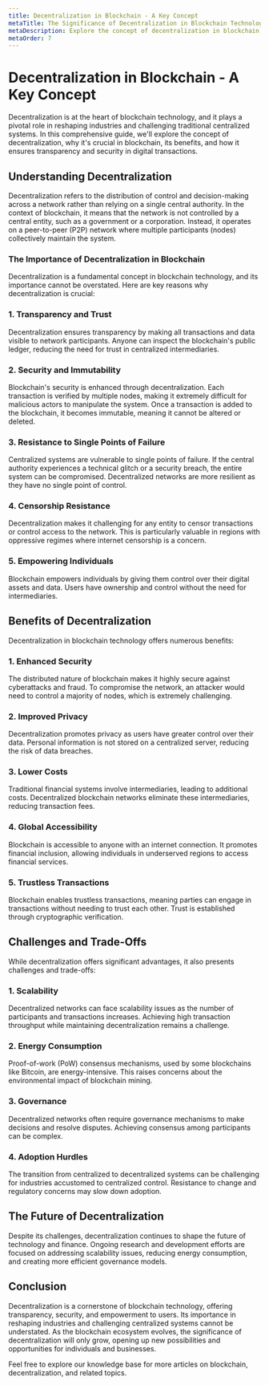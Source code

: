 ```yaml
---
title: Decentralization in Blockchain - A Key Concept
metaTitle: The Significance of Decentralization in Blockchain Technology
metaDescription: Explore the concept of decentralization in blockchain, its importance, benefits, and how it ensures transparency and security in digital transactions.
metaOrder: 7
---
```


# Decentralization in Blockchain - A Key Concept

Decentralization is at the heart of blockchain technology, and it plays a pivotal role in reshaping industries and challenging traditional centralized systems. In this comprehensive guide, we'll explore the concept of decentralization, why it's crucial in blockchain, its benefits, and how it ensures transparency and security in digital transactions.

## Understanding Decentralization

Decentralization refers to the distribution of control and decision-making across a network rather than relying on a single central authority. In the context of blockchain, it means that the network is not controlled by a central entity, such as a government or a corporation. Instead, it operates on a peer-to-peer (P2P) network where multiple participants (nodes) collectively maintain the system.

### The Importance of Decentralization in Blockchain

Decentralization is a fundamental concept in blockchain technology, and its importance cannot be overstated. Here are key reasons why decentralization is crucial:

### 1. Transparency and Trust

Decentralization ensures transparency by making all transactions and data visible to network participants. Anyone can inspect the blockchain's public ledger, reducing the need for trust in centralized intermediaries.

### 2. Security and Immutability

Blockchain's security is enhanced through decentralization. Each transaction is verified by multiple nodes, making it extremely difficult for malicious actors to manipulate the system. Once a transaction is added to the blockchain, it becomes immutable, meaning it cannot be altered or deleted.

### 3. Resistance to Single Points of Failure

Centralized systems are vulnerable to single points of failure. If the central authority experiences a technical glitch or a security breach, the entire system can be compromised. Decentralized networks are more resilient as they have no single point of control.

### 4. Censorship Resistance

Decentralization makes it challenging for any entity to censor transactions or control access to the network. This is particularly valuable in regions with oppressive regimes where internet censorship is a concern.

### 5. Empowering Individuals

Blockchain empowers individuals by giving them control over their digital assets and data. Users have ownership and control without the need for intermediaries.

## Benefits of Decentralization

Decentralization in blockchain technology offers numerous benefits:

### 1. Enhanced Security

The distributed nature of blockchain makes it highly secure against cyberattacks and fraud. To compromise the network, an attacker would need to control a majority of nodes, which is extremely challenging.

### 2. Improved Privacy

Decentralization promotes privacy as users have greater control over their data. Personal information is not stored on a centralized server, reducing the risk of data breaches.

### 3. Lower Costs

Traditional financial systems involve intermediaries, leading to additional costs. Decentralized blockchain networks eliminate these intermediaries, reducing transaction fees.

### 4. Global Accessibility

Blockchain is accessible to anyone with an internet connection. It promotes financial inclusion, allowing individuals in underserved regions to access financial services.

### 5. Trustless Transactions

Blockchain enables trustless transactions, meaning parties can engage in transactions without needing to trust each other. Trust is established through cryptographic verification.

## Challenges and Trade-Offs

While decentralization offers significant advantages, it also presents challenges and trade-offs:

### 1. Scalability

Decentralized networks can face scalability issues as the number of participants and transactions increases. Achieving high transaction throughput while maintaining decentralization remains a challenge.

### 2. Energy Consumption

Proof-of-work (PoW) consensus mechanisms, used by some blockchains like Bitcoin, are energy-intensive. This raises concerns about the environmental impact of blockchain mining.

### 3. Governance

Decentralized networks often require governance mechanisms to make decisions and resolve disputes. Achieving consensus among participants can be complex.

### 4. Adoption Hurdles

The transition from centralized to decentralized systems can be challenging for industries accustomed to centralized control. Resistance to change and regulatory concerns may slow down adoption.

## The Future of Decentralization

Despite its challenges, decentralization continues to shape the future of technology and finance. Ongoing research and development efforts are focused on addressing scalability issues, reducing energy consumption, and creating more efficient governance models.

## Conclusion

Decentralization is a cornerstone of blockchain technology, offering transparency, security, and empowerment to users. Its importance in reshaping industries and challenging centralized systems cannot be understated. As the blockchain ecosystem evolves, the significance of decentralization will only grow, opening up new possibilities and opportunities for individuals and businesses.

Feel free to explore our knowledge base for more articles on blockchain, decentralization, and related topics.
